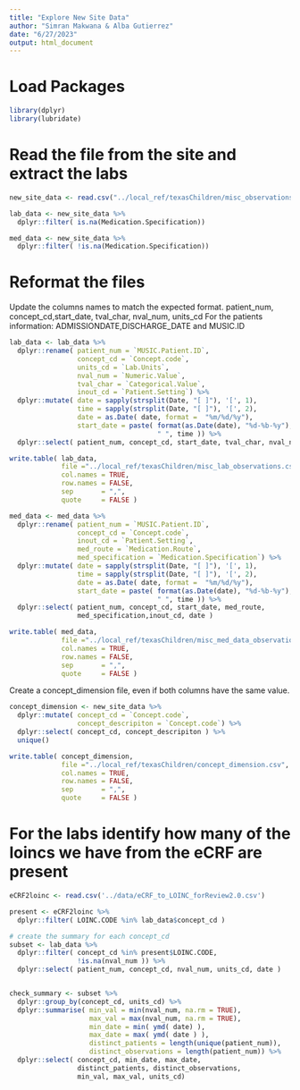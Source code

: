 ```yaml
---
title: "Explore New Site Data"
author: "Simran Makwana & Alba Gutierrez"
date: "6/27/2023"
output: html_document
---
```

# Load Packages
```r
library(dplyr)
library(lubridate)
```

# Read the file from the site and extract the labs 
```r
new_site_data <- read.csv("../local_ref/texasChildren/misc_observations.csv")

lab_data <- new_site_data %>%
  dplyr::filter( is.na(Medication.Specification))

med_data <- new_site_data %>%
  dplyr::filter( !is.na(Medication.Specification))
```

# Reformat the files
Update the columns names to match the expected format. patient_num, concept_cd,start_date, tval_char, nval_num, units_cd
For the patients information: ADMISSIONDATE,DISCHARGE_DATE and MUSIC.ID
```r
lab_data <- lab_data %>%
  dplyr::rename( patient_num = `MUSIC.Patient.ID`, 
                 concept_cd = `Concept.code`, 
                 units_cd = `Lab.Units`, 
                 nval_num = `Numeric.Value`, 
                 tval_char = `Categorical.Value`, 
                 inout_cd = `Patient.Setting`) %>%
  dplyr::mutate( date = sapply(strsplit(Date, "[ ]"), '[', 1), 
                 time = sapply(strsplit(Date, "[ ]"), '[', 2), 
                 date = as.Date( date, format =  "%m/%d/%y"), 
                 start_date = paste( format(as.Date(date), "%d-%b-%y"), 
                                     " ", time )) %>%
  dplyr::select( patient_num, concept_cd, start_date, tval_char, nval_num, units_cd, date, inout_cd )

write.table( lab_data, 
             file ="../local_ref/texasChildren/misc_lab_observations.csv",
             col.names = TRUE, 
             row.names = FALSE, 
             sep       = ",", 
             quote     = FALSE )
```

```r
med_data <- med_data %>%
  dplyr::rename( patient_num = `MUSIC.Patient.ID`, 
                 concept_cd = `Concept.code`, 
                 inout_cd = `Patient.Setting`, 
                 med_route = `Medication.Route`,
                 med_specification = `Medication.Specification`) %>%
  dplyr::mutate( date = sapply(strsplit(Date, "[ ]"), '[', 1), 
                 time = sapply(strsplit(Date, "[ ]"), '[', 2), 
                 date = as.Date( date, format =  "%m/%d/%y"), 
                 start_date = paste( format(as.Date(date), "%d-%b-%y"), 
                                     " ", time )) %>%
  dplyr::select( patient_num, concept_cd, start_date, med_route,
                 med_specification,inout_cd, date )

write.table( med_data, 
             file ="../local_ref/texasChildren/misc_med_data_observations.csv",
             col.names = TRUE, 
             row.names = FALSE, 
             sep       = ",", 
             quote     = FALSE )
```

Create a concept_dimension file, even if both columns have the same value. 
```r
concept_dimension <- new_site_data %>%
  dplyr::mutate( concept_cd = `Concept.code`, 
                 concept_descripiton = `Concept.code`) %>%
  dplyr::select( concept_cd, concept_descripiton ) %>%
  unique()

write.table( concept_dimension, 
             file ="../local_ref/texasChildren/concept_dimension.csv",
             col.names = TRUE, 
             row.names = FALSE, 
             sep       = ",", 
             quote     = FALSE )
```


# For the labs identify how many of the loincs we have from the eCRF are present
```r
eCRF2loinc <- read.csv('../data/eCRF_to_LOINC_forReview2.0.csv')

present <- eCRF2loinc %>%
  dplyr::filter( LOINC.CODE %in% lab_data$concept_cd )
```



```r
# create the summary for each concept_cd
subset <- lab_data %>%
  dplyr::filter( concept_cd %in% present$LOINC.CODE, 
                 !is.na(nval_num )) %>%
  dplyr::select( patient_num, concept_cd, nval_num, units_cd, date )


check_summary <- subset %>%
  dplyr::group_by(concept_cd, units_cd) %>%
  dplyr::summarise( min_val = min(nval_num, na.rm = TRUE), 
                    max_val = max(nval_num, na.rm = TRUE), 
                    min_date = min( ymd( date) ), 
                    max_date = max( ymd( date ) ), 
                    distinct_patients = length(unique(patient_num)), 
                    distinct_observations = length(patient_num)) %>%
  dplyr::select( concept_cd, min_date, max_date, 
                 distinct_patients, distinct_observations, 
                 min_val, max_val, units_cd)
```
